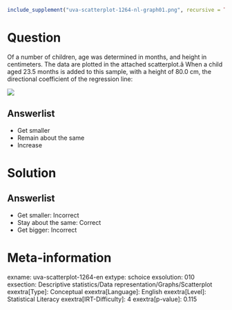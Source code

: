 ```r
include_supplement("uva-scatterplot-1264-nl-graph01.png", recursive = TRUE)
```

Question
========

Of a number of children, age was determined in months, and height in centimeters. The data are plotted in the attached scatterplot.â When a child aged 23.5 months is added to this sample, with a height of 80.0 cm, the directional coefficient of the regression line:

![](uva-scatterplot-1264-nl-graph01.png)

Answerlist
----------

* Get smaller
* Remain about the same
* Increase

Solution
========

Answerlist
----------

* Get smaller: Incorrect
* Stay about the same: Correct
* Get bigger: Incorrect

Meta-information
================
exname: uva-scatterplot-1264-en
extype: schoice
exsolution: 010
exsection: Descriptive statistics/Data representation/Graphs/Scatterplot
exextra[Type]: Conceptual
exextra[Language]: English
exextra[Level]: Statistical Literacy
exextra[IRT-Difficulty]: 4
exextra[p-value]: 0.115
